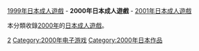 {{Adultgame-YearCat}}
[[:Category:1999年日本成人遊戲|1999年日本成人遊戲]] - '''2000年日本成人遊戲''' - [[:Category:2001年日本成人遊戲|2001年日本成人遊戲]]

本分類收錄[[2000年|2000年]]的[[日本成人遊戲|日本成人遊戲]]。

[[Category:各年日本成人遊戲|2]]
[[Category:2000年电子游戏|Category:2000年电子游戏]]
[[Category:2000年日本作品|Category:2000年日本作品]]